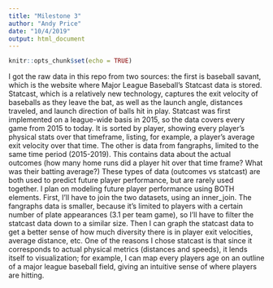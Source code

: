 ```yaml
---
title: "Milestone 3"
author: "Andy Price"
date: "10/4/2019"
output: html_document
---
```


```r
knitr::opts_chunk$set(echo = TRUE)
```

I got the raw data in this repo from two sources: the first is baseball savant,
which is the website where Major League Baseball's Statcast data is stored.
Statcast, which is a relatively new technology, captures the exit velocity of
baseballs as they leave the bat, as well as the launch angle, distances
traveled, and launch direction of balls hit in play. Statcast was first
implemented on a league-wide basis in 2015, so the data covers every game from
2015 to today. It is sorted by player, showing every player's physical stats
over that timeframe, listing, for example, a player's average exit velocity over
that time. The other is data from fangraphs, limited to the same time period
(2015-2019). This contains data about the actual outcomes (how many home runs
did a player hit over that time frame? What was their batting average?) These
types of data (outcomes vs statcast) are both used to predict future player
performance, but are rarely used together. I plan on modeling future player
performance using BOTH elements. First, I'll have to join the two datasets,
using an inner_join. The fangraphs data is smaller, because it's limited to
players with a certain number of plate appearances (3.1 per team game), so I'll
have to filter the statcast data down to a similar size. Then I can graph the
statcast data to get a better sense of how much diversity there is in player
exit velocities, average distance, etc. One of the reasons I chose statcast is
that since it corresponds to actual physical metrics (distances and speeds), it
lends itself to visualization; for example, I can map every players age on an
outline of a major league baseball field, giving an intuitive sense of where
players are hitting.

